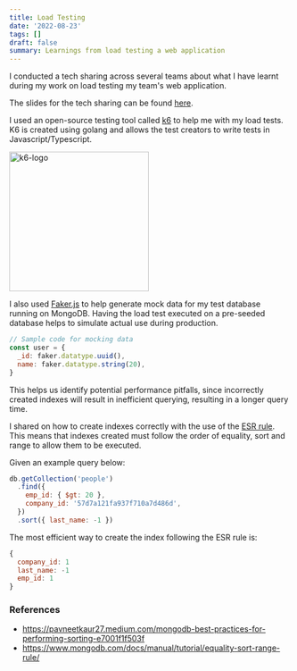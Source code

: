 ```yaml
---
title: Load Testing
date: '2022-08-23'
tags: []
draft: false
summary: Learnings from load testing a web application
---
```


I conducted a tech sharing across several teams about what I have learnt during my work on load testing my team's web application.

The slides for the tech sharing can be found [here](https://docs.google.com/presentation/d/1iW4ldHB9jixET-9N_1HdAJhRAEb-Xr8aWY0NIadMe3A/edit?usp=sharing).

I used an open-source testing tool called [k6](https://k6.io) to help me with my load tests.
K6 is created using golang and allows the test creators to write tests in Javascript/Typescript.

<img src="/static/images/blog/K6-logo.png" alt="k6-logo" width="250" height="250" />

I also used [Faker.js](https://fakerjs.dev/) to help generate mock data for my test database running on MongoDB.
Having the load test executed on a pre-seeded database helps to simulate actual use during production.

```js
// Sample code for mocking data
const user = {
  _id: faker.datatype.uuid(),
  name: faker.datatype.string(20),
}
```

This helps us identify potential performance pitfalls, since incorrectly created indexes will result in inefficient querying,
resulting in a longer query time.

I shared on how to create indexes correctly with the use of the [ESR rule](https://www.mongodb.com/docs/manual/tutorial/equality-sort-range-rule/).
This means that indexes created must follow the order of equality, sort and range to allow them to be executed.

Given an example query below:

```js
db.getCollection('people')
  .find({
    emp_id: { $gt: 20 },
    company_id: '57d7a121fa937f710a7d486d',
  })
  .sort({ last_name: -1 })
```

The most efficient way to create the index following the ESR rule is:

```js
{
  company_id: 1
  last_name: -1
  emp_id: 1
}
```

### References

- https://pavneetkaur27.medium.com/mongodb-best-practices-for-performing-sorting-e7001f1f503f
- https://www.mongodb.com/docs/manual/tutorial/equality-sort-range-rule/
